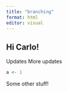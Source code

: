 ```yaml
---
title: "branching"
format: html
editor: visual
---
```


## Hi Carlo!


Updates
More updates

```r
a <- 1
```


Some other stuff!


